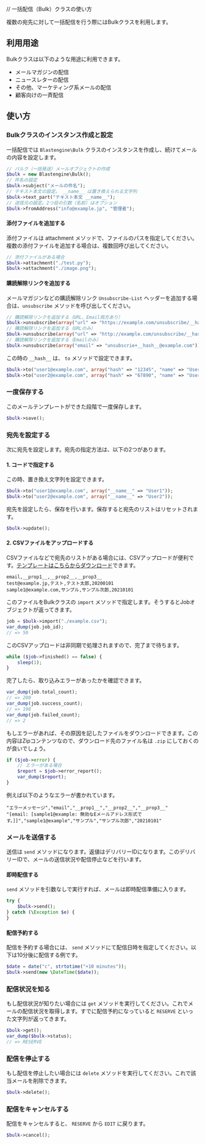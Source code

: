 
// 一括配信（Bulk）クラスの使い方

複数の宛先に対して一括配信を行う際にはBulkクラスを利用します。

## 利用用途

Bulkクラスは以下のような用途に利用できます。

- メールマガジンの配信
- ニュースレターの配信
- その他、マーケティング系メールの配信
- 顧客向けの一斉配信

## 使い方

<Install />

<Import />

<Init />

### Bulkクラスのインスタンス作成と設定

一括配信では `Blastengine\Bulk` クラスのインスタンスを作成し、続けてメールの内容を設定します。

```php
// バルク（一括発送）メールオブジェクトの作成
$bulk = new Blastengine\Bulk();
// 件名の設定
$bulk->subject("メールの件名");
// テキスト本文の設定。 __name__ は置き換えられる文字列
$bulk->text_part("テキスト本文 __name__");
// 送信元の設定。2つ目の引数（名前）はオプション
$bulk->fromAddress("info@example.jp", "管理者");
```

#### 添付ファイルを追加する

添付ファイルは attachment メソッドで、ファイルのパスを指定してください。複数の添付ファイルを追加する場合は、複数回呼び出してください。

```php
// 添付ファイルがある場合
$bulk->attachment("./test.py");
$bulk->attachment("./image.png");
```

#### 購読解除リンクを追加する

メールマガジンなどの購読解除リンク `Unsubscribe-List` ヘッダーを追加する場合は、`unsubscribe` メソッドを呼び出してください。

```php
// 購読解除リンクを追加する（URL、Email両方あり）
$bulk->unsubscribe(array("url" => "https://example.com/unsubscribe/__hash__", "email" => "unsubscrie+__hash__@example.com"));
// 購読解除リンクを追加する（URLのみ）
$bulk->unsubscribe(array("url" => "http://example.com/unsubscribe/__hash__"));
// 購読解除リンクを追加する（Emailのみ）
$bulk->unsubscribe(array("email" => "unsubscrie+__hash__@example.com"));
```

この時の `__hash__` は、 `to` メソッドで設定できます。

```php
$bulk->to("user1@example.com", array("hash" => "12345", "name" => "User 1"));
$bulk->to("user2@example.com", array("hash" => "67890", "name" => "User 2"));
```

### 一度保存する

このメールテンプレートができた段階で一度保存します。

```php
$bulk->save();
```

### 宛先を設定する

次に宛先を設定します。宛先の指定方法は、以下の2つがあります。

#### 1. コードで指定する

この時、置き換え文字列を設定できます。

```php
$bulk->to("user1@example.com", array("__name__" => "User1"));
$bulk->to("user2@example.com", array("__name__" => "User2"));
```

宛先を設定したら、保存を行います。保存すると宛先のリストはリセットされます。

```php
$bulk->update();
```

#### 2. CSVファイルをアップロードする

CSVファイルなどで宛先のリストがある場合には、CSVアップロードが便利です。[テンプレートはこちらからダウンロード](https://blastengine.jp/documents/example.csv)できます。

```csv
email,__prop1__,__prop2__,__prop3__
test@example.jp,テスト,テスト太郎,20200101
sample1@example.com,サンプル,サンプル次郎,20210101
```

このファイルをBulkクラスの `import` メソッドで指定します。そうするとJobオブジェクトが返ってきます。

```php
job = $bulk->import("./example.csv");
var_dump(job.job_id);
// => 50
```

このCSVアップロードは非同期で処理されますので、完了まで待ちます。

```php
while ($job->finished() == false) {
	sleep(1);
}
```

完了したら、取り込みエラーがあったかを確認できます。

```php
var_dump(job.total_count);
// => 200
var_dump(job.success_count);
// => 198
var_dump(job.failed_count);
// => 2
```

もしエラーがあれば、その原因を記したファイルをダウンロードできます。この内容はZipコンテンツなので、ダウンロード先のファイル名は `.zip` にしておくのが良いでしょう。

```php
if ($job->error) {
	// エラーがある場合
	$report = $job->error_report();
	var_dump($report);
}
```

例えば以下のようなエラーが書かれています。

```csv
"エラーメッセージ","email","__prop1__","__prop2__","__prop3__"
"[email: [sample1@example: 無効なEメールアドレス形式です。]]","sample1@example","サンプル","サンプル次郎","20210101"
```

### メールを送信する

送信は `send` メソッドになります。返値はデリバリーIDになります。このデリバリーIDで、メールの送信状況や配信停止などを行います。

#### 即時配信する

`send` メソッドを引数なしで実行すれば、メールは即時配信準備に入ります。

```php
try {
	$bulk->send();
} catch (\Exception $e) {
}
```

#### 配信予約する

配信を予約する場合には、 `send` メソッドにて配信日時を指定してください。以下は10分後に配信する例です。

```php
$date = date("c", strtotime("+10 minutes"));
$bulk->send(new \DateTime($date));
```

### 配信状況を知る

もし配信状況が知りたい場合には `get` メソッドを実行してください。これでメールの配信状況を取得します。すでに配信予約になっていると `RESERVE` といった文字列が返ってきます。

```php
$bulk->get();
var_dump($bulk->status);
// => RESERVE
```

### 配信を停止する

もし配信を停止したい場合には `delete` メソッドを実行してください。これで該当メールを削除できます。

```php
$bulk->delete();
```

### 配信をキャンセルする

配信をキャンセルすると、 `RESERVE` から `EDIT` に戻ります。

```php
$bulk->cancel();
```

